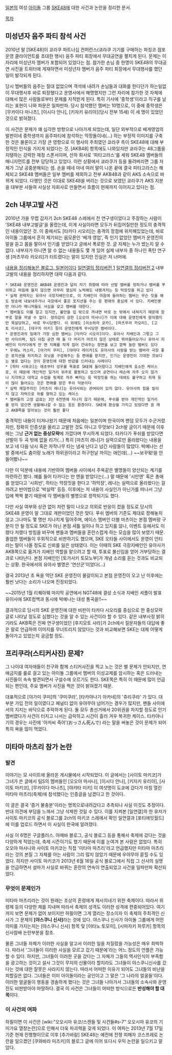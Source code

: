 [[일본]]의 여성 [[아이돌]] 그룹 [[SKE48]]에 대한 사건과 논란을 정리한 문서.

[[목차]]

== 미성년자 음주 파티 참석 사건 ==

2010년 말 [SKE48]이 쿄라쿠 파트너십 컨퍼런스(쿄라쿠 기기를 구매하는 파칭코 점포운영 클라이언트를 초대한 행사) 음주 파티 회장에서 무대공연을 펼치게 된다. 문제는 이 자리에 미성년자 멤버가 포함되어 있었다는 점. 참가한 손님 중 한명이 SKE48의 무대공연 사진을 트위터에 게재하면서 미성년자 멤버가 음주 파티 회장에서 무대행사를 했던 일이 발각되게 된다.

당시 멤버들의 음주는 절대 없었으며 객석에 내려가 손님들과 대화를 한다던가 하는일없이 무대행사후 바로 퇴장했다고 운영사에서 해명했지만 그런 자리에 참가한 것 자체에 대해서 많은 사람들로부터 문제를 지적받게 된다. 특히 기사에 '중학생'이라고 직구를 날리는 표현이 나와 파문은 일파만파. 당시 참석했던 멤버는 10명으로, 이 중에 중학생은 [무카이다 마나츠], [이시다 안나], [키자키 유리아](당시 전부 15세) 이 세 명이 있었던 것으로 밝혀졌다.

이 사건은 문제가 꽤 심각한 방향으로 나아가게 되었는데, 일단 외부적으로 배게영업의 발판이네 중학생까지 음주파티에 참석하는 막장돌이네(...) 하는 부정적 이미지를 구축한 것은 물론이고 가장 큰 영향으로 이 행사의 주최였던 쿄라쿠 측이 SKE48에 대해 부정적인 인식을 가지게 되었다는 것. [AKB48] 항목에도 나와있지만 쿄라쿠는 48그룹을 지탱하는 강력한 재정 스폰서이며, 산하 회사로 '피타고라스'를 세워 SKE48 멤버들의 매니지먼트를 전부 담당하고 있었다. 이런 상황에서 쿄라쿠가 등을 돌려버리면 그룹 자체가 그냥 공중분해되는 셈. 손을 떼네 마네 여러 말이 나온 끝에 결국 피타고라스는 해체되고 SKE48 멤버들은 일부 멤버를 제외하고 전부 AKB48과 같이 AKS 소속으로 바뀌게 되었다. 다행인 것은 이대로 SKE48을 버리는 것으로 보였던 쿄라쿠가 AKS 지분을 대부분 사들여 사실상 자회사로 만들면서 흐름이 현재까지 이어지고 있다는 점.

== 2ch 내부고발 사건 ==

2010년 가을 무렵 갑자기 2ch SKE48 스레에서 전 연구생이었다고 주장하는 사람이 'SKE48 내부고발글'을 올렸는데, 이게 사실이라면 모두가 뒤집어질만한 정도의 충격적인 내용이었던 것. 이 중에서도 [타카다 시오리]는 충격의 정점에 위치해있었는데, 바로 아이돌 그룹에서 흔히 제기되는 음모론인 '베개 영업', 즉 인기 없었던 멤버가 운영진의 말을 듣고 몸을 팔아서 인기를 얻었다고 글에서 폭로한 것. 글 자체는 누가 썼는지 알 수 없다. 내부자가 아니면 알 수 없는 내용들도 몇 개 있어 실제 내부자 중 하나인 폭탄 연구생 [마츠무라 카오리]가 터트렸다는 말이 있지만 진실은 저 너머에.

[http://ameblo.jp/mentosu48/ 내용을 정리해놓은 블로그, 일본어이다] [http://gall.dcinside.com/list.php?id=japan_entertainment&no=2009678 일연갤의 정리버전 1] [http://gall.dcinside.com/list.php?id=japan_entertainment&no=2009697 일연갤의 정리버전 2] 내부고발의 내용을 정리하자면 대략 다음과 같다.

 * SKE48 운영진은 AKB48 운영진과 달리 자기 취향에 따라 선발 멤버를 정하거나 멤버를 푸쉬하고 마음에 들지 않으면 아무리 열심히 노력해도 내팽겨치는 등 막장짓을 하고 있다
 * 실제 권력자는 유아사 극장지배인으로, 이 지배인이 마음에 들어하는 멤버는 무슨 짓을 해도 방송에 내보내주거나 극장에서 좋은 포지션을 주는 등 편애의 중심에 서 있다. 지배인뿐만 아니라 매니저들도 사심을 갖고 멤버를 대한다.
 * 멤버들도 이를 알고 있지만, 불만을 입 밖으로 꺼내면 바로 눈 밖에서 내쳐지기 때문에 함부로 말을 꺼낼 수 없다. 정의감이 강한 [오오야 마사나]가 이에 대해 운영진에게 항의했지만 묵살당하고, 바로 무시당했다. 이 외에도 [이소하라 쿄카], [마츠무라 카오리], [고토 리사코], [데구치 아키] 등이 운영진에게 무시당한 멤버이다. 
 * 운영진과의 밀애가 가장 심한 멤버는 [타카다 시오리]이다. 유아사 지배인과 그렇고 그런 사이이며, 팀S 아침 공연 때 둘 다 머리가 마르지 않은 상태로 뛰어들어오거나 유아사 지배인이 타카다에게 만 엔 지폐를 작게 접어 건네주는 장면을 보고 깜짝 놀란 멤버도 있다
 * 우에노 카스미, [야가미 쿠미], [야마다 레이카]도 유아사의 사랑을 받는 멤버라 극장 좋은 포지션을 차지하고 유닛을 구성해주는 등 편애를 받지만, 인기는 운영진이 기대한 것보다는 별로 없다는 것이 운영진에 대한 반감을 드러내는 사례이다
 * [하타 사와코]는 애초부터 성우를 목표로 SKE에 들어왔다고 지배인에게 호소한 케이스로, 이 때문에 개인적인 일거리 위주로 활동하고 있으며 공연이나 레슨에 자주 오지 않거나 지각하고 대학교 수업을 핑계로 자주 빠지는 등 막장짓을 하는 데에도 불구하고 취재 등이 많이 들어오는 것은 편애를 받은 푸쉬 덕분이다
 * 실력 제일주의인 [마츠이 레나]는 유아사와는 관여되어 있지 않다. 유아사의 힘을 빌리지 않고 자력으로 위를 향하고 있는 케이스
 * 멤버들의 고정 급료는 3만 6천엔에 지나지 않기 때문에, 푸쉬를 받아 개인적인 일거리를 얻지 않으면 생활해나갈 수 없는 힘든 환경이다. SKE에 환상을 가지고 있었다면 꿈 깨고 AKB쪽을 알아보는 것이 훨씬 좋다

충격적인 내용이 터져나왔기 때문에 처음에는 일본이며 한국이며 팬덤 모두가 수군거렸지만, 정확히 인증샷을 올리고 고발한 것도 아니고 무엇보다 2ch발 글이기 때문에 이후에는 그냥 '''근거 없는 중상모략'''에 가깝다며 무시하게 되었다. 타카다가 푸쉬를 받았다면 선발이 두 곡 밖에 없을 리가(...) 특히 [마츠이 레나]가 실력으로만 올라왔다는 내용을 보고 네 다음 낚시 혹은 자작나무 타는 냄새 난다고 넘긴 사람들이 많았다. 박예나는 선발 중에서도 춤이랑 노래가 하위권이라고 허구헌날 까이는 애인데(...) ~~보꾸왘!을 안 들어봤나~~

다만 이 덕분에 내용에 기반하여 멤버들 사이에서 주옥같은 별명들이 양산되는 계기를 마련하긴 했다. 예를 들어 타카다는 만 엔을 받았다는(...) 말 때문에 '시만엔' 혹은 총애를 얻었다고 '시희빈', 하타는 막장짓을 한다고 '하막장', 레나는 실력으로 올라왔다는 걸 까려고 반어법으로 '박실력' 등등. 이후에는 저 내용이 사실인가 아닌가를 떠나서 그냥 입에 짝짝 붙기 때문에 각 멤버들의 별명으로 정착되기도 했다. 

다만 사실 여부와 상관 없이 저런 말이 나오고 의외로 반응이 컸을 정도로 당시의 SKE48 운영이 말 그대로 개판이었던 것은 맞다. 푸쉬 멤버의 기준도 제대로 정해놓지 않고 그나마도 몇 명만 지나치게 밀어주며, 에이스 멤버인 더블 마츠이는 본점 멤버랑 구분이 안 될 정도로 SKE가 아닌 본점 셔틀 일이나 하고 있지를 않나, 이벤트 등에서도 이랬다 저랬다 방침을 바꾸며 팬들과 멤버들을 혼란스럽게 하는 모습을 많이 보였기 때문. 졸업한 멤버들이 우회적으로 비판하기도 했으며, SKE 오타들 사이에서도 운영이 안티라는 말이 나올 정도로 신뢰를 잃은 상태였다. 이는 이때의 SKE 극장지배인인 유아사가 AKB쪽으로 옮겨가 지배인 역할을 맡으려고 할 때, 투표로 불신임을 얻어 거부당하는 결과로 나타난다. 본점 지배인인 [토가사키 토모노부]가 개념 소리를 듣는 것과도 비교되는 상황. 한국에서의 유아사 별명은 '연산군'이었다(...)

결국 2013년 초 욕을 먹던 SKE 운영진이 물갈이되고 본점 운영진이 오고 난 이후에는 훨씬 낫다는 소리가 나오며 진정되었다.

~~2015년 1월 리퀘아웨 마지막 공연에서 NGT48에 결성 소식과 지배인 셔플이 발표 유이사에 SKE컴백과 동시에 박예나는 대성 통곡을!!~~ 

결과적으로 당시의 SKE 운영진에 대한 비판이 타카다 시오리를 중심으로 한 중상모략 글로 나타날 정도로 심했다는 것을 알 수 있는 사건이라 할 수 있다. 같은 내부사정 밝히기라도 AKB쪽은 진짜 연구생이었던 [후지모토 사라]가 2ch에서 질문자들의 대답에 좋은 말로 언급하여 이미지를 무너트리지 않았다는 것과 비교해보면 SKE는 대체 어떻게 돌아가고 있었는지 궁금할 정도. 

== 프리쿠라(스티커사진) 문제? ==
그 나이대 여자애들이 친구와 함께 스티커사진을 찍고 노는 것은 별 문제가 안되지만, 연애금지를 룰로 걸고 있는 아이돌 그룹에서 멤버의 이성교제를 암시하는 혹은 드러내는 사진들이 속속 발견되면서 구설수에 오르기도 한다. SKE쪽은 특히 이 때문에 많이 언급되는 편인데, 주요 멤버가 사진을 찍은 것이 밝혀졌기 때문. 

대표적으로 [야가미 쿠미]의 '쿠미쿠라', [타카야나기 아카네]의 '츄리쿠라' 가 있다. 대부분 가입 전의 일이였다고 페널티 없이 유야무야 넘어가는 경우가 많지만, 팬들 사이에서의 지지는 바닥으로 추락하게 된다. 둘 모두 총선거에서 20위권을 차지할 정도로 인기 멤버였다가 사건이 터지고 나서는 급락하고 시간이 흘러 겨우 복귀한 케이스. 타카야나기의 경우는 사진에 '아저씨 죽어'(おっさん死んで) 라는 말을 써놓은 것이 문제가 되어 특히 욕을 많이 먹었다.

== 미타마 마츠리 참가 논란 ==
=== 발견 ===
이야기는 모 사이트에 올라온 게시물에서 시작되었다. 이 글에서는 [사이토 마키코]가 그녀가 쓴 글에서 팀S의 멤버들인 [오오야 마사나], [이시다 안나], [키자키 유리아], [사이토 마키코], [무카이다 마나츠], [야카타 미키] 이 여섯명이 도쿄에 갔다가 마침 열린 미타마 마츠리(축제)에 참석했다는 인증글을 남겼다고 한 것이다. 

이 글은 결국 '증거 불충분'이라는 명목으로내려갔다고 추측되나 사실 이것도 추정이다. 반대 의견에 부담을 느껴서 그냥 삭제한 것일 수 있다. 이를 지켜본 [일연갤]의 한 유저가 사이토 마키코의 공식 블로그를 2ch의 마키코 스레에서 확인 일연갤과 [포티에잇월드]에 이를 업로드 하면서 이 사실이 한국에 알려졌다. 

사실 이 6명은 구글플러스. 아메바 블로그, 공식 블로그 등을 통해서 축제에 갔다는 것을 다양하게 적었는데, 축제 시즌이기도 했기 때문에 이를 눈여겨 본 사람은 없었다. 특히 오오야 마사나와 사이토 마키코는 직접 '미타마 마츠리'라고 언급했지만 미타마 마츠리라는 것의 본질 그 자체를 아는 사람이 그리 많지 않았기 때문에 우야무야 묻힐 수도 있었다. 하지만 사이토 마키코가 2013년 6월 16일 공식 블로그에서 직접 그 신사의 실명을 언급하면서 설마가 사실로 바뀌는 혼란의 연속이 연출되었고 사건을 일파만파 확산되었다.
=== 무엇이 문제인가 ===
미타마 마츠리라는 것이 원래는 조상의 혼령에게 제사지내기 위한 축제이다. 따라서 위령제 등의 다양한 제를 지내며 따라서 축제의 성격도 이러한 성격에 편중되어있다. 여기까지 보면 문제가 없어 보이지만 하필이면 그게 열리는 장소이자 이 축제의 주최격인 신사가 그 문제의 '''[야스쿠니 신사]'''라는 것에 있다.  야스쿠니 신사가 아이돌 그룹에게 어떤 의미를 가지는지는 [야스쿠니 신사] 항목 및 [이타노 토모미], [시마자키 하루카] 항목의 신사참배 논란부분을 참조.

물론 그녀들 자체가 이러한 사실을 알고서 이러한 일을 저질렀을 가능성은 매우 희박하다. 따라서 '그녀들이 이러한 사실을 모르고 갔기 때문에'라는 어느 정도의 언플은 가능할 수 있다. 하지만, 그녀들이 이러한 곳을 갔다는 그 자체가 그들의 역사인식이 부족함을 광고하는 것이고 설사 그것이 무지의 산물이라 할지라도 그녀들이 야스쿠니신사를 갔다는 것에 대한 잘못은 사라지지 않는다. 따라서 어떠한 이유가 되어도 그녀들의 비난을 피할길은 없다. 그녀들은 이미 아이돌이라는 공인이고 그 말은 '그 나라의 얼굴들'이다. 이러한 얼굴들이 행동을 경솔하게 했다는 것은 그녀들 나아가서 그녀들의 소속사와 운영진도 비판받아야 마땅하다. 결국 이 사건은 그녀들이 어떠한 방식으로든 '''반성해야 할 대목'''이다. 
=== 이 사건의 여파 ===
하필이면 이 사건은 [wiki:"오오시마 유코/스캔들 및 사건들#s-7" 오오시마 유코의 기미가요 열창논란]으로 인해서 더욱 파괴력을 갖게 되었다. 이 여파는 2013년 7월 17일 기준 현재 진행형이므로 이후 [추가바람] SKE48는 예전에 전쟁 피해자 코스프레로 논란을 일으켰던 [쿠와바라 미즈키]의 블로그 글에 이어 또다시 우익 논란을 일으키고 말았다.


